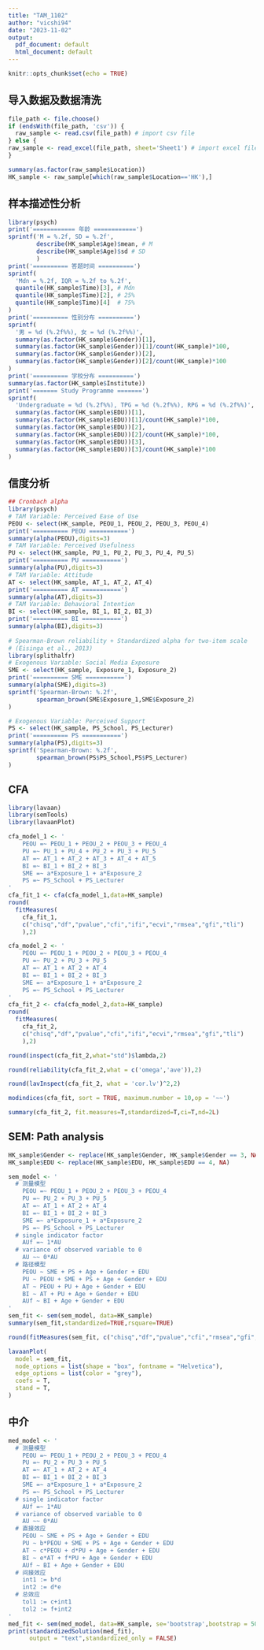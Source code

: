 ```yaml
---
title: "TAM_1102"
author: "vicshi94"
date: "2023-11-02"
output:
  pdf_document: default
  html_document: default
---
```


```r
knitr::opts_chunk$set(echo = TRUE)
```

## 导入数据及数据清洗

```r
file_path <- file.choose()
if (endsWith(file_path, 'csv')) {
  raw_sample <- read.csv(file_path) # import csv file
} else {
raw_sample <- read_excel(file_path, sheet='Sheet1') # import excel file
}
```

```r
summary(as.factor(raw_sample$Location))
HK_sample <- raw_sample[which(raw_sample$Location=='HK'),]
```

## 样本描述性分析

```r
library(psych)
print('============ 年龄 ============')
sprintf('M = %.2f, SD = %.2f',
        describe(HK_sample$Age)$mean, # M
        describe(HK_sample$Age)$sd # SD
        )
print('========== 答题时间 ==========')
sprintf(
  'Mdn = %.2f, IQR = %.2f to %.2f',
  quantile(HK_sample$Time)[3], # Mdn
  quantile(HK_sample$Time)[2], # 25%
  quantile(HK_sample$Time)[4]  # 75%
)
print('========== 性别分布 ==========')
sprintf(
  '男 = %d (%.2f%%), 女 = %d (%.2f%%)',
  summary(as.factor(HK_sample$Gender))[1], 
  summary(as.factor(HK_sample$Gender))[1]/count(HK_sample)*100,
  summary(as.factor(HK_sample$Gender))[2], 
  summary(as.factor(HK_sample$Gender))[2]/count(HK_sample)*100
)
print('========== 学校分布 ==========')
summary(as.factor(HK_sample$Institute))
print('======= Study Programme =======')
sprintf(
  'Undergraduate = %d (%.2f%%), TPG = %d (%.2f%%), RPG = %d (%.2f%%)',
  summary(as.factor(HK_sample$EDU))[1], 
  summary(as.factor(HK_sample$EDU))[1]/count(HK_sample)*100,
  summary(as.factor(HK_sample$EDU))[2], 
  summary(as.factor(HK_sample$EDU))[2]/count(HK_sample)*100,
  summary(as.factor(HK_sample$EDU))[3], 
  summary(as.factor(HK_sample$EDU))[3]/count(HK_sample)*100
)
```

## 信度分析

```r
## Cronbach alpha
library(psych)
# TAM Variable: Perceived Ease of Use
PEOU <- select(HK_sample, PEOU_1, PEOU_2, PEOU_3, PEOU_4)
print('========== PEOU ===========')
summary(alpha(PEOU),digits=3)
# TAM Variable: Perceived Usefulness
PU <- select(HK_sample, PU_1, PU_2, PU_3, PU_4, PU_5)
print('========== PU ===========')
summary(alpha(PU),digits=3)
# TAM Variable: Attitude
AT <- select(HK_sample, AT_1, AT_2, AT_4)
print('========== AT ===========')
summary(alpha(AT),digits=3)
# TAM Variable: Behavioral Intention
BI <- select(HK_sample, BI_1, BI_2, BI_3)
print('========== BI ===========')
summary(alpha(BI),digits=3)
        
# Spearman-Brown reliability + Standardized alpha for two-item scale
# (Eisinga et al., 2013)
library(splithalfr)
# Exogenous Variable: Social Media Exposure
SME <- select(HK_sample, Exposure_1, Exposure_2)
print('========== SME ===========')
summary(alpha(SME),digits=3)
sprintf('Spearman-Brown: %.2f',
        spearman_brown(SME$Exposure_1,SME$Exposure_2)
)

# Exogenous Variable: Perceived Support
PS <- select(HK_sample, PS_School, PS_Lecturer)
print('========== PS ===========')
summary(alpha(PS),digits=3)
sprintf('Spearman-Brown: %.2f',
        spearman_brown(PS$PS_School,PS$PS_Lecturer)
)

```

## CFA

```r
library(lavaan)
library(semTools)
library(lavaanPlot)

cfa_model_1 <- '
    PEOU =~ PEOU_1 + PEOU_2 + PEOU_3 + PEOU_4
    PU =~ PU_1 + PU_4 + PU_2 + PU_3 + PU_5
    AT =~ AT_1 + AT_2 + AT_3 + AT_4 + AT_5
    BI =~ BI_1 + BI_2 + BI_3
    SME =~ a*Exposure_1 + a*Exposure_2
    PS =~ PS_School + PS_Lecturer
'
cfa_fit_1 <- cfa(cfa_model_1,data=HK_sample)
round(
  fitMeasures(
    cfa_fit_1, 
    c("chisq","df","pvalue","cfi","ifi","ecvi","rmsea","gfi","tli")
    ),2)
```
```r
cfa_model_2 <- '
    PEOU =~ PEOU_1 + PEOU_2 + PEOU_3 + PEOU_4
    PU =~ PU_2 + PU_3 + PU_5
    AT =~ AT_1 + AT_2 + AT_4
    BI =~ BI_1 + BI_2 + BI_3
    SME =~ a*Exposure_1 + a*Exposure_2
    PS =~ PS_School + PS_Lecturer
'
cfa_fit_2 <- cfa(cfa_model_2,data=HK_sample)
round(
  fitMeasures(
    cfa_fit_2, 
    c("chisq","df","pvalue","cfi","ifi","ecvi","rmsea","gfi","tli")
    ),2)
```

```r
round(inspect(cfa_fit_2,what="std")$lambda,2)
```
```r
round(reliability(cfa_fit_2,what = c('omega','ave')),2)
```

```r
round(lavInspect(cfa_fit_2, what = 'cor.lv')^2,2)
```
```r
modindices(cfa_fit, sort = TRUE, maximum.number = 10,op = '~~')
```

```r
summary(cfa_fit_2, fit.measures=T,standardized=T,ci=T,nd=2L)
```

## SEM: Path analysis
```r
HK_sample$Gender <- replace(HK_sample$Gender, HK_sample$Gender == 3, NA)
HK_sample$EDU <- replace(HK_sample$EDU, HK_sample$EDU == 4, NA)
```

```r
sem_model <- '
  # 测量模型
    PEOU =~ PEOU_1 + PEOU_2 + PEOU_3 + PEOU_4
    PU =~ PU_2 + PU_3 + PU_5
    AT =~ AT_1 + AT_2 + AT_4
    BI =~ BI_1 + BI_2 + BI_3
    SME =~ a*Exposure_1 + a*Exposure_2
    PS =~ PS_School + PS_Lecturer
  # single indicator factor
    AUf =~ 1*AU
  # variance of observed variable to 0
    AU ~~ 0*AU
  # 路径模型
    PEOU ~ SME + PS + Age + Gender + EDU
    PU ~ PEOU + SME + PS + Age + Gender + EDU
    AT ~ PEOU + PU + Age + Gender + EDU
    BI ~ AT + PU + Age + Gender + EDU
    AUf ~ BI + Age + Gender + EDU
'
sem_fit <- sem(sem_model, data=HK_sample)
summary(sem_fit,standardized=TRUE,rsquare=TRUE)
```
```r
round(fitMeasures(sem_fit, c("chisq","df","pvalue","cfi","rmsea","gfi","nfi","ifi","tli","ecvi")),2)
```

```r
lavaanPlot(
  model = sem_fit, 
  node_options = list(shape = "box", fontname = "Helvetica"), 
  edge_options = list(color = "grey"), 
  coefs = T,
  stand = T,
)
```
## 中介
```r
med_model <- '
  # 测量模型
    PEOU =~ PEOU_1 + PEOU_2 + PEOU_3 + PEOU_4
    PU =~ PU_2 + PU_3 + PU_5
    AT =~ AT_1 + AT_2 + AT_4
    BI =~ BI_1 + BI_2 + BI_3
    SME =~ a*Exposure_1 + a*Exposure_2
    PS =~ PS_School + PS_Lecturer
  # single indicator factor
    AUf =~ 1*AU
  # variance of observed variable to 0
    AU ~~ 0*AU
  # 直接效应
    PEOU ~ SME + PS + Age + Gender + EDU
    PU ~ b*PEOU + SME + PS + Age + Gender + EDU
    AT ~ c*PEOU + d*PU + Age + Gender + EDU
    BI ~ e*AT + f*PU + Age + Gender + EDU
    AUf ~ BI + Age + Gender + EDU
  # 间接效应
    int1 := b*d
    int2 := d*e
  # 总效应
    tol1 := c+int1
    tol2 := f+int2
'
med_fit <- sem(med_model, data=HK_sample, se='bootstrap',bootstrap = 5000, iseed=2023)
print(standardizedSolution(med_fit),
      output = "text",standardized_only = FALSE)
```


